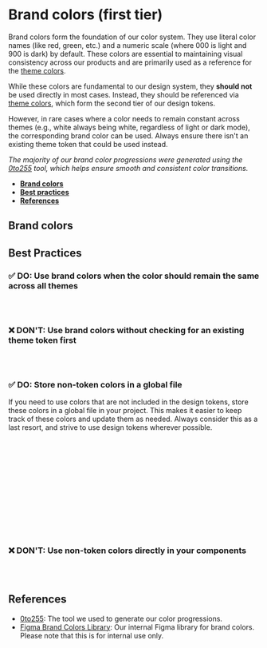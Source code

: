 
# Brand colors (first tier)

Brand colors form the foundation of our color system. They use literal color names (like red, green, etc.) and a numeric scale (where 000 is light and 900 is dark) by default. These colors are essential to maintaining visual consistency across our products and are primarily used as a reference for the [theme colors](/docs/colors-theme-colors--docs).

While these colors are fundamental to our design system, they **should not** be used directly in most cases. Instead, they should be referenced via [theme colors](/docs/colors-theme-colors--docs), which form the second tier of our design tokens.

However, in rare cases where a color needs to remain constant across themes (e.g., white always being white, regardless of light or dark mode), the corresponding brand color can be used. Always ensure there isn't an existing theme token that could be used instead.

_The majority of our brand color progressions were generated using the [0to255](https://0to255.com/037dd6) tool, which helps ensure smooth and consistent color transitions._

- [**Brand colors**](#light-theme-colors)
- [**Best practices**](#best-practices)
- [**References**](#references)

## Brand colors

<Canvas of={BrandColorStories.DefaultStory} />

## Best Practices

### ✅ **DO**: Use brand colors when the color should remain the same across all themes

```jsx
fill: brandColors.white.white000;
fill: var(--brand-colors-white-white000);
```

### ❌ **DON'T**: Use brand colors without checking for an existing theme token first

```jsx
background-color: brandColors.blue.blue500; // Brand color instead of theme.color.primary.default
background-color: var(--brand-colors-blue-blue500); // Brand color instead of var(--color-primary-default)
```

### ✅ **DO**: Store non-token colors in a global file

If you need to use colors that are not included in the design tokens, store these colors in a global file in your project. This makes it easier to keep track of these colors and update them as needed. Always consider this as a last resort, and strive to use design tokens wherever possible.

```jsx
// colors.js
export const customColors = {
  myCustomColor: '#abc123',
};

// colors.css
--custom-colors-my-custom-color: #abc123;

// component.js
import { customColors } from './colors.js';

background-color: customColors.myCustomColor;
background-color: var(--custom-colors-my-custom-color);
```

### ❌ **DON'T**: Use non-token colors directly in your components

```jsx
// Avoid
background-color: #abc123; // Custom color not in design tokens or global file
```

## References

- [0to255](http://www.0to255.com/037DD6): The tool we used to generate our color progressions.
- [Figma Brand Colors Library](https://www.figma.com/file/cBAUPFMnbv6tHR1J8KvBI2/Brand-Colors?node-id=0%3A1): Our internal Figma library for brand colors. Please note that this is for internal use only.
